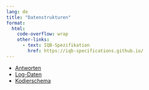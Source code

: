 ```yaml
---
lang: de
title: "Datenstrukturen"
format:
  html:
    code-overflow: wrap
    other-links:
      - text: IQB-Spezifikation
        href: https://iqb-specifications.github.io/
---
```



* [Antworten](response.qmd)
* [Log-Daten](logs.qmd)
* [Kodierschema](coding-scheme.qmd)